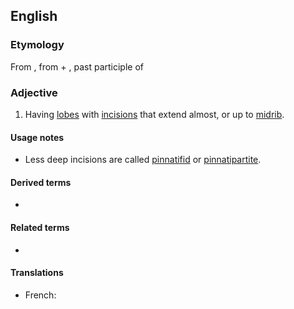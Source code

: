 ==English==

===Etymology===
From {{bor|en|NL.|pinnatisectus}}, from {{der|en|la|pinnātus||feathered}} + {{m|la|sectum}}, past participle of {{m|la|secō||to cut}}

===Adjective===
{{en-adj|-}}

# {{lb|en|botany|of leaves}} Having [[lobe]]s with [[incision]]s that extend almost, or up to [[midrib]].

====Usage notes====
* Less deep incisions are called [[pinnatifid]] or [[pinnatipartite]].

====Derived terms====
* {{l|en|bipinnatisect}}

====Related terms====
* {{l|en|pinnate}}

====Translations====
{{trans-top|Having lobes with incisions that extend almost, or up to midrib}}
* French: {{t+|fr|pennatiséqué}}
{{trans-mid}}
{{trans-bottom}}